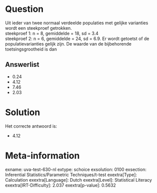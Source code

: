 Question
========

Uit ieder van twee normaal verdeelde populaties met gelijke varianties
wordt een steekproef getrokken.\
steekproef 1: n = 8, gemiddelde = 18, sd = 3.4\
steekproef 2: n = 6, gemiddelde = 24, sd = 6.9. Er wordt getoetst of de
populatievarianties gelijk zijn. De waarde van de bijbehorende
toetsingsgrootheid is dan

Answerlist
----------

* 0.24
* 4.12
* 7.46
* 2.03

Solution
========

Het correcte antwoord is: 

* 4.12

Meta-information
================
exname: uva-test-630-nl
extype: schoice
exsolution: 0100
exsection: Inferential Statistics/Parametric Techniques/t-test
exextra[Type]: Calculation
exextra[Language]: Dutch
exextra[Level]: Statistical Literacy
exextra[IRT-Difficulty]: 2.037
exextra[p-value]: 0.5632
